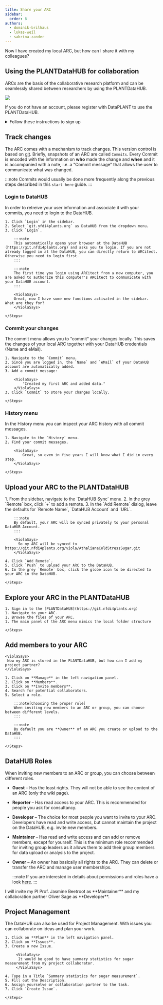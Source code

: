 ```yaml
---
title: Share your ARC
sidebar:
  order: 6
authors:
  - dominik-brilhaus
  - lukas-weil
  - sabrina-zander
---
```



<ViolaSays>
          Now I have created my local ARC, but how can I share it with my colleagues?
</ViolaSays>

## Using the PLANTDataHUB for collaboration

ARCs are the basis of the collaborative research platform and can be seamlessly shared between researchers by using the PLANTDataHUB. 

![](@images/start-here/collaboration-plantdatahub.svg)

<Card title="DataPLANT Account" icon="setting">

If you do not have an account, please register with DataPLANT to use the PLANTDataHUB.

<details>
<summary>Follow these instructions to sign up</summary>


<DataHUBAccount />

</details>

</Card>


## Track changes

The ARC comes with a mechanism to track changes. This version control is based on [git](/nfdi4plants.knowledgebase/fundamentals/version-control-git). Briefly, snapshots of an ARC are called `Commits`. Every Commit is encoded with the information on **who** made the change and **when** and it is accompanied with a note, i.e. a "Commit message" that allows the user to communicate what was changed.

:::note
Commits would usually be done more frequently along the previous steps described in this `start here` guide.
:::

### Login to DataHUB

In order to retreive your user information and associate it with your commits, you need to login to the DataHUB.

<Card icon="pen" title="ARCitect">
    <Steps>
        
    1. Click `Login` in the sidebar.
    2. Select `git.nfdi4plants.org` as DataHUB from the dropdown menu.
    3. Click `Login`. 

        :::note
        This automatically opens your browser at the DataHUB (https://git.nfdi4plants.org) and asks you to login. If you are not already logged in at the DataHUB, you can directly return to ARCitect. Otherwise you need to login first.
        :::

        :::note
        The first time you login using ARCitect from a new computer, you are asked to authorize this computer's ARCitect to communicate with your DataHUB account.
        :::

        <ViolaSays>
        Great, now I have some new functions activated in the sidebar. What are they for?  
        </ViolaSays>

    </Steps>
</Card>

### Commit your changes

The commit menu allows you to "commit" your changes locally. This saves the changes of your local ARC together with your DataHUB credentials (Name and eMail).

<Card icon="pen" title="ARCitect">
    <Steps>
    
    1. Navigate to the `Commit` menu.
    2. Since you are logged in, the `Name` and `eMail` of your DataHUB account are automatically added.
    3. Add a commit message:

        <ViolaSays>
            "Created my first ARC and added data."
        </ViolaSays>
    3. Click `Commit` to store your changes locally.
        
    </Steps>
</Card>


### History menu

In the History menu you can inspect your ARC history with all commit messages.

<Card icon="pen" title="ARCitect">
    <Steps>
    
    1. Navigate to the `History` menu.
    2. Find your commit messages.

        <ViolaSays>
            Great, so even in five years I will know what I did in every step.
        </ViolaSays>
        
    </Steps>
</Card>

## Upload your ARC to the PLANTDataHUB

<Card icon="pen" title="ARCitect">
    <Steps>
    1. From the sidebar, navigate to the `DataHUB Sync` menu.
    2. In the grey `Remote` box, click `+` to add a remote.
    3. In the `Add Remote` dialog, leave the defaults for `Remote Name`, `DataHUB Account` and `URL`.

        :::note
        By default, your ARC will be synced privately to your personal DataHUB Account.
        :::

        <ViolaSays>
          So my ARC will be synced to https://git.nfdi4plants.org/viola/AthalianaColdStressSugar.git
        </ViolaSays>

    4. Click `Add Remote`.
    5. Click `Push` to upload your ARC to the DataHUB.     
    6. In the grey `Remote` box, click the globe icon to be directed to your ARC in the DataHUB.

    </Steps>
</Card>

## Explore your ARC in the PLANTDataHUB

<Card icon="gitlab" title="PLANTDataHUB">
    <Steps>
    
    1. Sign in to the [PLANTDataHUB](https://git.nfdi4plants.org)
    1. Navigate to your ARC.
    1. Browse the files of your ARC.
    1. The main panel of the ARC menu mimics the local folder structure

    </Steps>
</Card>


## Add members to your ARC
    <ViolaSays>
     Now my ARC is stored in the PLANTDataHUB, but how can I add my project partner?
    </ViolaSays>

<Card icon="gitlab" title="PLANTDataHUB">
    <Steps>

    1. Click on **Manage** in the left navigation panel.
    2. Click on **Members**.
    3. Click on **Invite members**.
    4. Search for potential collaborators.
    5. Select a role.

        :::note[Choosing the proper role]
        When inviting new members to an ARC or group, you can choose between different levels.
        :::

        :::note
        By default you are **Owner** of an ARC you create or upload to the DataHUB.
        :::  

    </Steps>
</Card>


## DataHUB Roles

When inviting new members to an ARC or group, you can choose between different roles.

- **Guest** &ndash; Has the least rights. They will not be able to see the content of an ARC (only the wiki page).
- **Reporter** &ndash; Has read access to your ARC. This is recommended for people you ask for consultancy.
- **Developer** &ndash; The choice for most people you want to invite to your ARC. Developers have read and write access, but cannot maintain the project on the DataHUB, e.g. invite new members.
- **Maintainer** &ndash; Has read and write access and can add or remove members, except for yourself. This is the minimum role recommended for inviting group leaders as it allows them to add their group members for data upload or analysis to the project.
- **Owner** &ndash; An owner has basically all rights to the ARC. They can delete or transfer the ARC and manage user memberships.

    :::note
        If you are interested in details about permissions and roles have a look [here](https://docs.gitlab.com/ee/user/permissions.html).
    :::
 <ViolaSays>
     I will invite my PI Prof. Jasmine Beetroot as **Maintainer** and my collaboration partner Oliver Sage as **Developer**. 
    </ViolaSays>

## Project Management

The DataHUB can also be used for Project Management. With issues you can collaborate on ideas and plan your work. 

<Card icon="gitlab" title="PLANTDataHUB">
    <Steps>

    1. Click on **Plan** in the left navigation panel.
    2. Click on **Issues**.
    3. Create a new Issue.

         <ViolaSays>
          It would be good to have summary statistics for sugar measurement from my project collaborator.
         </ViolaSays>
    
    4. Type in a Title `Summary statistics for sugar measurement`.
    5. Fill out the Description. 
    6. Assign yourselve or collaboration partner to the task.
    7. Click `Create Issue`. 

    </Steps>
</Card>






